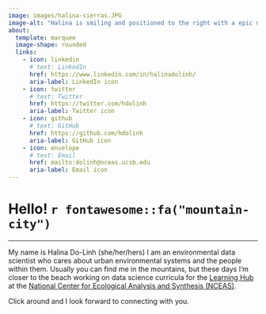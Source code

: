 ```yaml
---
image: images/halina-sierras.JPG
image-alt: "Halina is smiling and positioned to the right with a epic mountain and meadow landscape behind her. She is wearing a backpack, a blue bandana around her neck, a green flannel over a tan t-shirt, and blue shorts with sunglasses perched on top of her head."
about: 
  template: marquee
  image-shape: rounded
  links:
    - icon: linkedin
      # text: LinkedIn
      href: https://www.linkedin.com/in/halinadolinh/
      aria-label: LinkedIn icon
    - icon: twitter 
      # text: Twitter
      href: https://twitter.com/hdolinh
      aria-label: Twitter icon
    - icon: github 
      # text: GitHub
      href: https://github.com/hdolinh
      aria-label: GitHub icon
    - icon: envelope 
      # text: Email
      href: mailto:dolinh@nceas.ucsb.edu
      aria-label: Email icon
---
```


# Hello! `r fontawesome::fa("mountain-city")`

----

My name is Halina Do-Linh (she/her/hers) I am an environmental data scientist who cares about urban environmental systems and the people within them. Usually you can find me in the mountains, but these days I'm closer to the beach working on data science curricula for the [Learning Hub](https://www.nceas.ucsb.edu/learning-hub) at the [National Center for Ecological Analysis and Synthesis (NCEAS)](https://www.nceas.ucsb.edu/).

Click around and I look forward to connecting with you.
